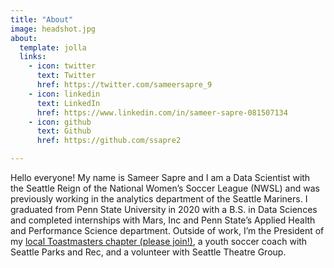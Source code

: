 ```yaml
---
title: "About"
image: headshot.jpg
about:
  template: jolla
  links:
    - icon: twitter
      text: Twitter
      href: https://twitter.com/sameersapre_9
    - icon: linkedin
      text: LinkedIn
      href: https://www.linkedin.com/in/sameer-sapre-081507134
    - icon: github
      text: Github
      href: https://github.com/ssapre2

---
```


Hello everyone! 
My name is Sameer Sapre and I am a Data Scientist with the Seattle Reign of the National Women's Soccer League (NWSL) and was previously working in the analytics department of the Seattle Mariners.
I graduated from Penn State University in 2020 with a B.S. in Data Sciences and completed internships with Mars, Inc and Penn State's Applied Health and Performance Science department.
Outside of work, I'm the President of my [local Toastmasters chapter (please join!)](https://www.toastmasters.org/Find-a-Club/01417617-01417617), a youth soccer coach with Seattle Parks and Rec,
and a volunteer with Seattle Theatre Group. 



